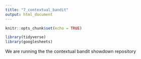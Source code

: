 ```yaml
---
title: "7_contextual_bandit"
output: html_document
---
```


```r
knitr::opts_chunk$set(echo = TRUE)
```

```r
library(tidyverse)
library(googlesheets)
```

We are running the the contextual bandit showdown repository 

```r

```

